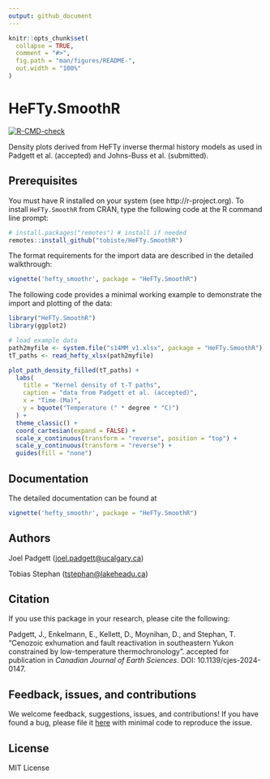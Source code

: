 ```yaml
---
output: github_document
---
```


<!-- README.md is generated from README.Rmd. Please edit that file -->

```r
knitr::opts_chunk$set(
  collapse = TRUE,
  comment = "#>",
  fig.path = "man/figures/README-",
  out.width = "100%"
)
```

# HeFTy.SmoothR

<!-- badges: start -->
  [![R-CMD-check](https://github.com/joelpadgett/HeFTy_SmoothR/actions/workflows/R-CMD-check.yaml/badge.svg)](https://github.com/joelpadgett/HeFTy_SmoothR/actions/workflows/R-CMD-check.yaml)
<!-- badges: end -->

Density plots derived from HeFTy inverse thermal history models as used in 
Padgett et al. (accepted) and Johns-Buss et al. (submitted). 


## Prerequisites
You must have R installed on your system (see http://r-project.org). To install 
`HeFTy.SmoothR` from CRAN, type the following code at the R command line prompt:

```r
# install.packages("remotes") # install if needed
remotes::install_github("tobiste/HeFTy.SmoothR")
```

The format requirements for the import data are described in the detailed 
walkthrough:
```r
vignette('hefty_smoothr', package = "HeFTy.SmoothR")
```

The following code provides a minimal working example to demonstrate the import 
and plotting of the data:


```r
library("HeFTy.SmoothR")
library(ggplot2)

# load example data
path2myfile <- system.file("s14MM_v1.xlsx", package = "HeFTy.SmoothR") # example data
tT_paths <- read_hefty_xlsx(path2myfile)

plot_path_density_filled(tT_paths) +
  labs(
    title = "Kernel density of t-T paths",
    caption = "data from Padgett et al. (accepted)",
    x = "Time (Ma)",
    y = bquote("Temperature (" * degree * "C)")
  ) +
  theme_classic() +
  coord_cartesian(expand = FALSE) +
  scale_x_continuous(transform = "reverse", position = "top") +
  scale_y_continuous(transform = "reverse") +
  guides(fill = "none")
```

## Documentation
The detailed documentation can be found at

```r
vignette('hefty_smoothr', package = "HeFTy.SmoothR")
```

## Authors
Joel Padgett (<joel.padgett@ucalgary.ca>)

Tobias Stephan (<tstephan@lakeheadu.ca>)

## Citation
If you use this package in your research, please cite the following:

Padgett, J., Enkelmann, E., Kellett, D., Moynihan, D., and Stephan, T. 
"Cenozoic exhumation and fault reactivation in southeastern Yukon constrained 
by low-temperature thermochronology". 
accepted for publication in *Canadian Journal of Earth Sciences*. 
DOI: 10.1139/cjes-2024-0147.

## Feedback, issues, and contributions

We welcome feedback, suggestions, issues, and contributions! If you have
found a bug, please file it
[here](https://github.com/padgett/HeFTy_SmoothR/issues) with minimal code to
reproduce the issue.


## License
MIT License
